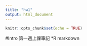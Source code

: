 ```yaml
---
title: "hw1"
output: html_document
---
```


```r
knitr::opts_chunk$set(echo = TRUE)
```

#Intro
第一週上課筆記
*R markdown
